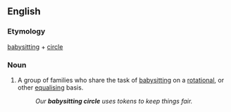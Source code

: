 ==English==

===Etymology===
[[babysitting]] + [[circle]]
===Noun===
{{en-noun}}

#A group of families who share the task of [[babysitting]] on a [[rotational]], or other [[equalising]] basis.
#:''Our '''babysitting circle''' uses tokens to keep things fair.''